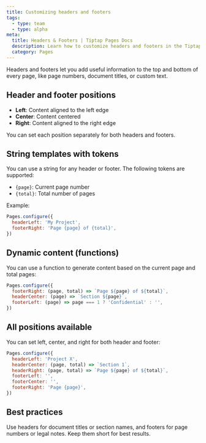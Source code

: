 ```yaml
---
title: Customizing headers and footers
tags:
  - type: team
  - type: alpha
meta:
  title: Headers & Footers | Tiptap Pages Docs
  description: Learn how to customize headers and footers in the Tiptap Pages extension.
  category: Pages
---
```



Headers and footers let you add useful information to the top and bottom of every page, like page numbers, document titles, or custom text.

<CodeDemo isPro src="https://deploy-preview-369--tiptap-pro.netlify.app/preview/extensions/pagesheadersfooters" />

## Header and footer positions
- **Left**: Content aligned to the left edge
- **Center**: Content centered
- **Right**: Content aligned to the right edge

You can set each position separately for both headers and footers.

## String templates with tokens
You can use a string for any header or footer. The following tokens are supported:
- `{page}`: Current page number
- `{total}`: Total number of pages

Example:
```js
Pages.configure({
  headerLeft: 'My Project',
  footerRight: 'Page {page} of {total}',
})
```

## Dynamic content (functions)
You can use a function to generate content based on the current page and total pages:

```js
Pages.configure({
  footerRight: (page, total) => `Page ${page} of ${total}`,
  headerCenter: (page) => `Section ${page}`,
  footerLeft: (page) => page === 1 ? 'Confidential' : '',
})
```

## All positions available
You can set left, center, and right for both header and footer:

```js
Pages.configure({
  headerLeft: 'Project X',
  headerCenter: (page, total) => `Section 1`,
  headerRight: (page, total) => `Page ${page} of ${total}`,
  footerLeft: '',
  footerCenter: '',
  footerRight: 'Page {page}',
})
```

## Best practices
<Callout title="Tip">
  Use headers for document titles or section names, and footers for page numbers or legal notes. Keep them short for best results.
</Callout> 
